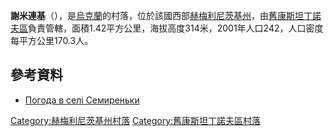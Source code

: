 {{coord|49|35|35|N|27|18|20|E|scale:100000|display=title}}

'''謝米連基'''（{{lang-uk|Семиреньки}}），是[[烏克蘭|烏克蘭]]的村落，位於該國西部[[赫梅利尼茨基州|赫梅利尼茨基州]]，由[[舊康斯坦丁諾夫區|舊康斯坦丁諾夫區]]負責管轄，面積1.42平方公里，海拔高度314米，2001年人口242，人口密度每平方公里170.3人。

==參考資料==
* [http://weather.in.ua/ua/hmel'nickaja/23611 Погода в селі Семиреньки]{{Wayback|url=http://weather.in.ua/ua/hmel'nickaja/23611 |date=20160305103010 }}

{{DEFAULTSORT:Семиреньки}}
[[Category:赫梅利尼茨基州村落|Category:赫梅利尼茨基州村落]]
[[Category:舊康斯坦丁諾夫區村落|Category:舊康斯坦丁諾夫區村落]]


{{Khmelnytskyi-geo-stub}}